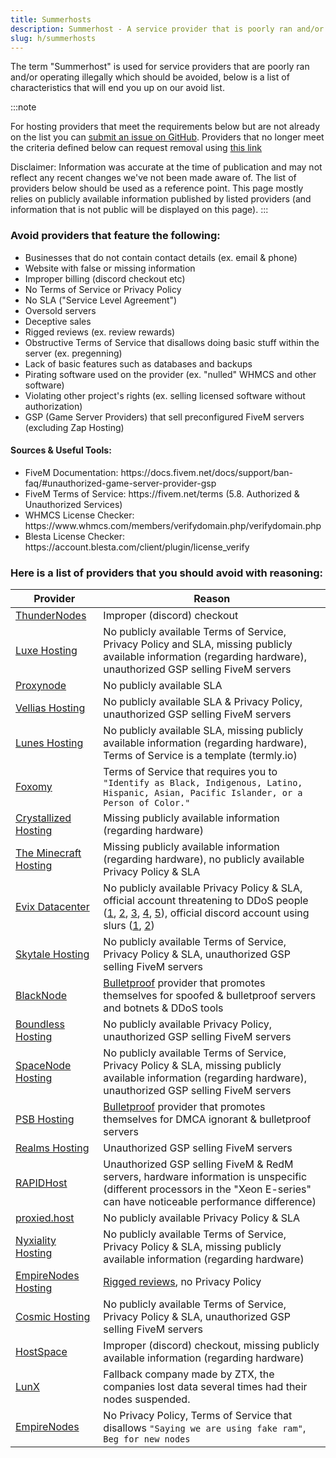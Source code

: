 ```yaml
---
title: Summerhosts
description: Summerhost - A service provider that is poorly ran and/or operating illegally which should be avoided.
slug: h/summerhosts
---
```


The term "Summerhost" is used for service providers that are poorly ran and/or operating illegally which should be avoided, below is a list of characteristics that will end you up on our avoid list.

:::note

For hosting providers that meet the requirements below but are not already on the list you can [submit an issue on GitHub](https://link.setup.md/summerhost-addition). Providers that no longer meet the criteria defined below can request removal using [this link](https://link.setup.md/summerhost-removal)

Disclaimer: Information was accurate at the time of publication and may not reflect any recent changes we've not been made aware of. The list of providers below should be used as a reference point. This page mostly relies on publicly available information published by listed providers (and information that is not public will be displayed on this page).
:::

### Avoid providers that feature the following:
<ul class="pl-5 list-disc">
    <li>Businesses that do not contain contact details (ex. email & phone)</li>
    <li>Website with false or missing information</li>
    <li>Improper billing (discord checkout etc)</li>
    <li>No Terms of Service or Privacy Policy</li>
    <li>No SLA ("Service Level Agreement")</li>
    <li>Oversold servers</li>
    <li>Deceptive sales</li>
    <li>Rigged reviews (ex. review rewards)</li>
    <li>Obstructive Terms of Service that disallows doing basic stuff within the server (ex. pregenning)</li>
    <li>Lack of basic features such as databases and backups</li>
    <li>Pirating software used on the provider (ex. "nulled" WHMCS and other software)</li>
    <li>Violating other project's rights (ex. selling licensed software without authorization)</li>
    <li>GSP (Game Server Providers) that sell preconfigured FiveM servers (excluding Zap Hosting)</li>
</ul>

#### Sources & Useful Tools:
<ul class="pl-5 list-disc">
    <li>FiveM Documentation: https://docs.fivem.net/docs/support/ban-faq/#unauthorized-game-server-provider-gsp</li>
    <li>FiveM Terms of Service: https://fivem.net/terms (5.8. Authorized & Unauthorized Services)</li>
    <li>WHMCS License Checker: https://www.whmcs.com/members/verifydomain.php/verifydomain.php</li>
    <li>Blesta License Checker: https://account.blesta.com/client/plugin/license_verify</li>
</ul>

### Here is a list of providers that you should avoid with reasoning:

| Provider     | Reason                                              |
| ------------ | --------------------------------------------------- |
| [ThunderNodes](https://thundernodes.cloud) | Improper (discord) checkout |
| [Luxe Hosting](https://my.luxe-hosting.nl) | No publicly available Terms of Service, Privacy Policy and SLA, missing publicly available information (regarding hardware), unauthorized GSP selling FiveM servers |
| [Proxynode](https://proxynode.pro) | No publicly available SLA |
| [Vellias Hosting](https://velliashosting.online) | No publicly available SLA & Privacy Policy, unauthorized GSP selling FiveM servers |
| [Lunes Hosting](https://lunes.host) | No publicly available SLA, missing publicly available information (regarding hardware), Terms of Service is a template (termly.io) |
| [Foxomy](https://foxomy.com) | Terms of Service that requires you to `"Identify as Black, Indigenous, Latino, Hispanic, Asian, Pacific Islander, or a Person of Color."` |
| [Crystallized Hosting](https://crystallized.host) | Missing publicly available information (regarding hardware) |
| [The Minecraft Hosting](https://theminecrafthosting.com) | Missing publicly available information (regarding hardware), no publicly available Privacy Policy & SLA |
| [Evix Datacenter](https://evix-datacenter.online) | No publicly available Privacy Policy & SLA, official account threatening to DDoS people ([1](https://onlinefile.host/lkn5vtl), [2](https://onlinefile.host/54owa1o), [3](https://onlinefile.host/flsgxnu), [4](https://onlinefile.host/x0omgfm), [5](https://onlinefile.host/mdp5sul)), official discord account using slurs ([1](https://onlinefile.host/fenwcql), [2](https://onlinefile.host/7p9co2m)) |
| [Skytale Hosting](https://billing.skytalehosting.net) | No publicly available Terms of Service, Privacy Policy & SLA, unauthorized GSP selling FiveM servers |
| [BlackNode](https://blacknode.pro) | [Bulletproof](https://www.urbandictionary.com/define.php?term=Bulletproof%20hosting) provider that promotes themselves for spoofed & bulletproof servers and botnets & DDoS tools |
| [Boundless Hosting](https://boundlesshosting.xyz) | No publicly available Privacy Policy, unauthorized GSP selling FiveM servers |
| [SpaceNode Hosting](https://spacenodehosting.com) | No publicly available Terms of Service, Privacy Policy & SLA, missing publicly available information (regarding hardware), unauthorized GSP selling FiveM servers |
| [PSB Hosting](https://psb.hosting) | [Bulletproof](https://www.urbandictionary.com/define.php?term=Bulletproof%20hosting) provider that promotes themselves for DMCA ignorant & bulletproof servers |
| [Realms Hosting](https://realmshosting.com) | Unauthorized GSP selling FiveM servers |
| [RAPIDHost](https://rapidhosting.cloud) | Unauthorized GSP selling FiveM & RedM servers, hardware information is unspecific (different processors in the "Xeon E-series" can have noticeable performance difference)
| [proxied.host](https://proxied.host) | No publicly available Privacy Policy & SLA |
| [Nyxiality Hosting](https://nyxialityhosting.com) | No publicly available Terms of Service, Privacy Policy & SLA, missing publicly available information (regarding hardware) |
| [EmpireNodes Hosting](https://www.empirenodes.com/) | [Rigged reviews](https://www.trustpilot.com/review/empirenodes.com), no Privacy Policy |
| [Cosmic Hosting](https://cosmichosting.xyz) | No publicly available Terms of Service, Privacy Policy & SLA, unauthorized GSP selling FiveM servers |
| [HostSpace](http://hostspace.co.il/) | Improper (discord) checkout, missing publicly available information (regarding hardware) |
| [LunX](https://lunx.host/) | Fallback company made by ZTX, the companies lost data several times had their nodes suspended. |
| [EmpireNodes](https://empirenodes.com) | No Privacy Policy, Terms of Service that disallows `"Saying we are using fake ram"`, `Beg for new nodes` |
